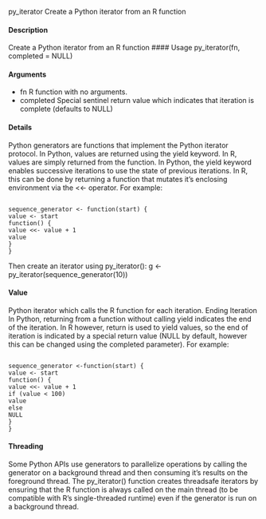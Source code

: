 py_iterator Create a Python iterator from an R function

#### Description 

Create a Python iterator from an R function
#### Usage
py_iterator(fn, completed = NULL)

#### Arguments
* fn R function with no arguments.
* completed Special sentinel return value which indicates that iteration is complete (defaults to NULL)

#### Details
Python generators are functions that implement the Python iterator protocol. In Python, values are
returned using the yield keyword. In R, values are simply returned from the function.
In Python, the yield keyword enables successive iterations to use the state of previous iterations.
In R, this can be done by returning a function that mutates it’s enclosing environment via the <<-
operator. For example:
<pre><code>
sequence_generator <- function(start) {
value <- start
function() {
value <<- value + 1
value
}
}
</code></pre>
Then create an iterator using py_iterator():
g <- py_iterator(sequence_generator(10))

#### Value
Python iterator which calls the R function for each iteration.
Ending Iteration
In Python, returning from a function without calling yield indicates the end of the iteration. In R
however, return is used to yield values, so the end of iteration is indicated by a special return value
(NULL by default, however this can be changed using the completed parameter). For example:
<pre><code>
sequence_generator <-function(start) {
value <- start
function() {
value <<- value + 1
if (value < 100)
value
else
NULL
}
}
</code></pre>

#### Threading
Some Python APIs use generators to parallelize operations by calling the generator on a background
thread and then consuming it’s results on the foreground thread. The py_iterator() function
creates threadsafe iterators by ensuring that the R function is always called on the main thread (to
be compatible with R’s single-threaded runtime) even if the generator is run on a background thread.
